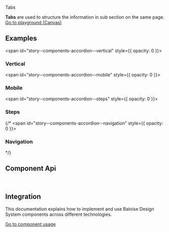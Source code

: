 
<bal-doc-banner id="story--components-navigation-tabs--basic" >Tabs</bal-doc-banner>

<bal-doc-lead>
  <b>Tabs</b> are used to structure the information in sub section on the same page.
</bal-doc-lead>

<Canvas withSource="open">
  <Story id="components-navigation-tabs--basic" />
</Canvas>

<bal-doc-app>
  <bal-button-group class="mb-large" position="center">
    <a class="button is-primary" href="?path=/story/components-navigation-tabs--basic">
      Go to playground (Canvas)
    </a>
    <bal-doc-code-sandbox
      framework="angular"
      template={Basic.parameters.docs.source.code}
      modules="tabs"
    ></bal-doc-code-sandbox>
    <bal-doc-code-sandbox
      framework="html"
      template={Basic.parameters.docs.source.code}
      modules="tabs"
    ></bal-doc-code-sandbox>
  </bal-button-group>
</bal-doc-app>

## Examples

<span id="story--components-accordion--vertical" style={{ opacity: 0 }}></span>

### Vertical

<Canvas>
  <Story id="components-navigation-tabs--vertical" />
</Canvas>

<span id="story--components-accordion--mobile" style={{ opacity: 0 }}></span>

### Mobile

<Canvas>
  <Story id="components-navigation-tabs--mobile" />
</Canvas>

<span id="story--components-accordion--steps" style={{ opacity: 0 }}></span>

### Steps

<Canvas>
  <Story id="components-navigation-tabs--steps" />
</Canvas>

{/\* <span id="story--components-accordion--navigation" style={{ opacity: 0 }}></span>

### Navigation

<Canvas>
  <Story id="components-navigation-tabs--navigation" />
</Canvas> */}

## Component Api


<Description markdown={readme} />
<Description markdown={tabItem} />

<br />

## Integration

This documentation explains how to implement and use Baloise Design System components across different technologies.

<a class="button is-primary" href="?path=/docs/development-components--page">
  Go to component usage
</a>


<Description markdown={theming} />


<Description markdown={testing} />

<bal-doc-github link="/components/bal-tabs/stories/bal-tabs.docs.mdx"></bal-doc-github>

